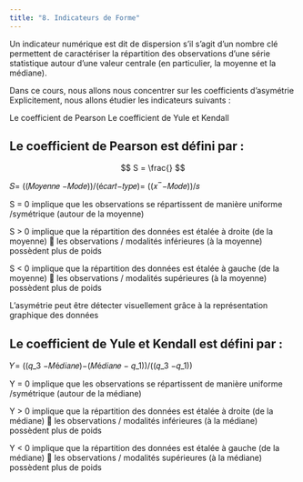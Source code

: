 ```yaml
---
title: "8. Indicateurs de Forme"
---
```


Un indicateur numérique est dit de dispersion s’il s’agit d’un nombre clé permettent de caractériser la répartition des observations d’une série statistique autour d’une valeur centrale (en particulier, la moyenne et la médiane). 

Dans ce cours, nous allons nous concentrer sur les coefficients d’asymétrie
Explicitement, nous allons étudier les indicateurs suivants :

Le coefficient de Pearson
Le coefficient de Yule et Kendall

## Le coefficient de Pearson est défini par :

$$
S = \frac{}
$$

𝑆=  ((𝑀𝑜𝑦𝑒𝑛𝑛𝑒 −𝑀𝑜𝑑𝑒))/(é𝑐𝑎𝑟𝑡−𝑡𝑦𝑝𝑒)=  ((𝑥 ̅  −𝑀𝑜𝑑𝑒))/𝑠

S = 0 implique que les observations se répartissent de manière uniforme /symétrique (autour de la moyenne)

S > 0 implique que la répartition des données est étalée à droite (de la moyenne) 
        les observations / modalités inférieures (à la moyenne) possèdent plus de poids  

S < 0 implique que la répartition des données est étalée à gauche (de la moyenne)  les observations / modalités supérieures (à la moyenne) possèdent plus de poids

L'asymétrie peut être détecter visuellement grâce à la représentation graphique des données

## Le coefficient de Yule et Kendall est défini par :

𝑌=  ((𝑞_3  −𝑀é𝑑𝑖𝑎𝑛𝑒)−(𝑀é𝑑𝑖𝑎𝑛𝑒 − 𝑞_1))/((𝑞_3  −𝑞_1))

Y = 0 implique que les observations se répartissent de manière uniforme /symétrique (autour de la médiane)

Y > 0 implique que la répartition des données est étalée à droite (de la médiane) 
        les observations / modalités inférieures (à la médiane) possèdent plus de poids  

Y < 0 implique que la répartition des données est étalée à gauche (de la médiane)  les observations / modalités supérieures (à la médiane) possèdent plus de poids 



